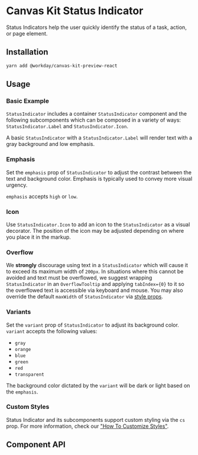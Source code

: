 


<Meta of={StatusIndicatorStories} />

# Canvas Kit Status Indicator

Status Indicators help the user quickly identify the status of a task, action, or page element.

## Installation

```sh
yarn add @workday/canvas-kit-preview-react
```

## Usage

### Basic Example

`StatusIndicator` includes a container `StatusIndicator` component and the following subcomponents
which can be composed in a variety of ways: `StatusIndicator.Label` and `StatusIndicator.Icon`.

A basic `StatusIndicator` with a `StatusIndicator.Label` will render text with a gray background and
low emphasis.

<ExampleCodeBlock code={Basic} />

### Emphasis

Set the `emphasis` prop of `StatusIndicator` to adjust the contrast between the text and background
color. Emphasis is typically used to convey more visual urgency.

`emphasis` accepts `high` or `low`.

<ExampleCodeBlock code={Emphasis} />

### Icon

Use `StatusIndicator.Icon` to add an icon to the `StatusIndicator` as a visual decorator. The
position of the icon may be adjusted depending on where you place it in the markup.

<ExampleCodeBlock code={Icon} />

### Overflow

We **strongly** discourage using text in a `StatusIndicator` which will cause it to exceed its
maximum width of `200px`. In situations where this cannot be avoided and text must be overflowed, we
suggest wrapping `StatusIndicator` in an `OverflowTooltip` and applying `tabIndex={0}` to it so the
overflowed text is accessible via keyboard and mouse. You may also override the default `maxWidth`
of `StatusIndicator` via [style props](/getting-started/for-developers/resources/style-props/).

<ExampleCodeBlock code={Overflow} />

### Variants

Set the `variant` prop of `StatusIndicator` to adjust its background color. `variant` accepts the
following values:

- `gray`
- `orange`
- `blue`
- `green`
- `red`
- `transparent`

The background color dictated by the `variant` will be dark or light based on the `emphasis`.

<ExampleCodeBlock code={Variants} />

### Custom Styles

Status Indicator and its subcomponents support custom styling via the `cs` prop. For more
information, check our
["How To Customize Styles"](https://workday.github.io/canvas-kit/?path=/docs/styling-how-to-customize-styles--docs).

## Component API

<SymbolDoc name="StatusIndicator" fileName="/preview-react/" />
